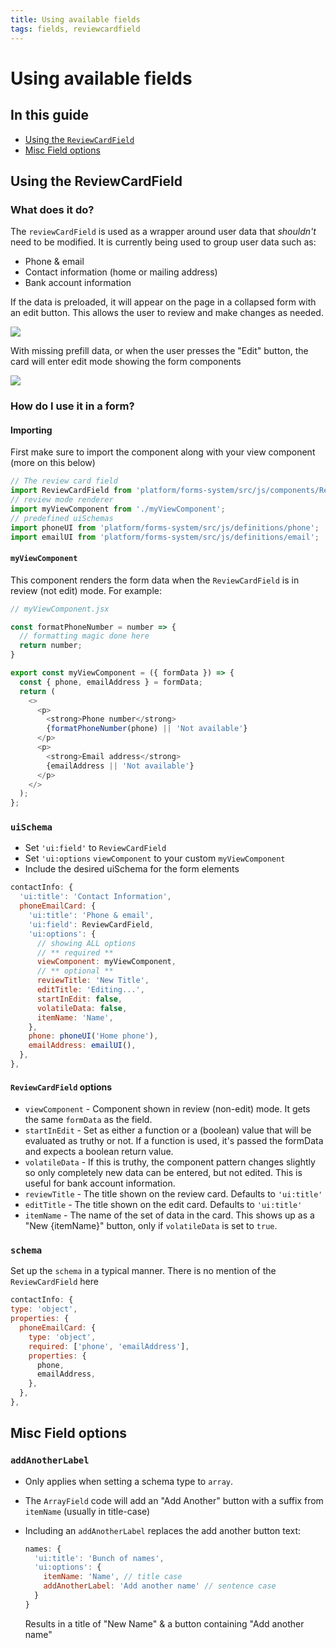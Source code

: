 ```yaml
---
title: Using available fields
tags: fields, reviewcardfield
---
```


# Using available fields

## In this guide

- [Using the `ReviewCardField`](#using-the-revewcardfield)
- [Misc Field options](#misc-field-options)

## Using the ReviewCardField

### What does it do?

The `reviewCardField` is used as a wrapper around user data that _shouldn't_ need to be modified. It is currently being used to group user data such as:

- Phone & email
- Contact information (home or mailing address)
- Bank account information

If the data is preloaded, it will appear on the page in a collapsed form with an edit button. This allows the user to review and make changes as needed.

![](../../images/forms/reviewcardfield-collapsed.png)

With missing prefill data, or when the user presses the "Edit" button, the card will enter edit mode showing the form components

![](../../images/forms/reviewcardfield-edit.png)



### How do I use it in a form?


#### Importing

First make sure to import the component along with your view component (more on this below)

```js
// The review card field
import ReviewCardField from 'platform/forms-system/src/js/components/ReviewCardField';
// review mode renderer
import myViewComponent from './myViewComponent';
// predefined uiSchemas
import phoneUI from 'platform/forms-system/src/js/definitions/phone';
import emailUI from 'platform/forms-system/src/js/definitions/email';
```

#### `myViewComponent`

This component renders the form data when the `ReviewCardField` is in review (not edit) mode. For example:

```js
// myViewComponent.jsx

const formatPhoneNumber = number => {
  // formatting magic done here
  return number;
}

export const myViewComponent = ({ formData }) => {
  const { phone, emailAddress } = formData;
  return (
    <>
      <p>
        <strong>Phone number</strong>
        {formatPhoneNumber(phone) || 'Not available'}
      </p>
      <p>
        <strong>Email address</strong>
        {emailAddress || 'Not available'}
      </p>
    </>
  );
};
```

### `uiSchema`

- Set `'ui:field'` to `ReviewCardField`
- Set `'ui:options` `viewComponent` to your custom `myViewComponent`
- Include the desired uiSchema for the form elements

```js
contactInfo: {
  'ui:title': 'Contact Information',
  phoneEmailCard: {
    'ui:title': 'Phone & email',
    'ui:field': ReviewCardField,
    'ui:options': {
      // showing ALL options
      // ** required **
      viewComponent: myViewComponent,
      // ** optional **
      reviewTitle: 'New Title',
      editTitle: 'Editing...',
      startInEdit: false,
      volatileData: false,
      itemName: 'Name',
    },
    phone: phoneUI('Home phone'),
    emailAddress: emailUI(),
  },
},
```

#### `ReviewCardField` options

- `viewComponent` - Component shown in review (non-edit) mode. It gets the same `formData` as the field.
- `startInEdit` - Set as either a function or a (boolean) value that will be evaluated as truthy or not. If a function is used, it's passed the formData and expects a boolean return value.
- `volatileData` - If this is truthy, the component pattern changes slightly so only completely new data can be entered, but not edited. This is useful for bank account information.
- `reviewTitle` - The title shown on the review card. Defaults to `'ui:title'`
- `editTitle` - The title shown on the edit card. Defaults to `'ui:title'`
- `itemName` - The name of the set of data in the card. This shows up as a "New {itemName}" button, only if `volatileData` is set to `true`.

### `schema`

Set up the `schema` in a typical manner. There is no mention of the `ReviewCardField` here

```js
contactInfo: {
type: 'object',
properties: {
  phoneEmailCard: {
    type: 'object',
    required: ['phone', 'emailAddress'],
    properties: {
      phone,
      emailAddress,
    },
  },
},
```


## Misc Field options

### `addAnotherLabel`

- Only applies when setting a schema type to `array`.
- The `ArrayField` code will add an "Add Another" button with a suffix from `itemName` (usually in title-case)
- Including an `addAnotherLabel` replaces the add another button text:

  ```js
  names: {
    'ui:title': 'Bunch of names',
    'ui:options': {
      itemName: 'Name', // title case
      addAnotherLabel: 'Add another name' // sentence case
    }
  }
  ```

  Results in a title of "New Name" & a button containing "Add another name"
